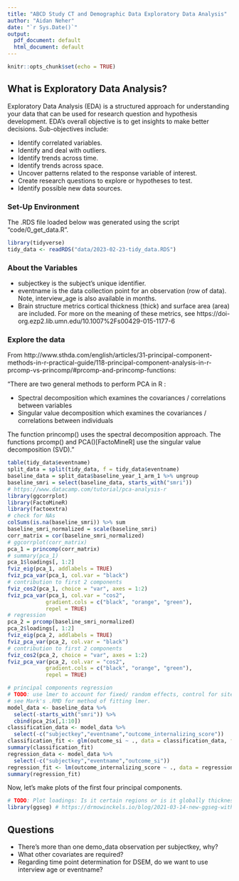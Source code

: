 ```yaml
---
title: "ABCD Study CT and Demographic Data Exploratory Data Analysis"
author: "Aidan Neher"
date: "`r Sys.Date()`"
output:
  pdf_document: default
  html_document: default
---
```


```r
knitr::opts_chunk$set(echo = TRUE)
```

## What is Exploratory Data Analysis?

Exploratory Data Analysis (EDA) is a structured approach for understanding your data that can be used for research question and hypothesis development. EDA's overall objective is to get insights to make better decisions. Sub-objectives include:

- Identify correlated variables.
- Identify and deal with outliers.
- Identify trends across time.
- Identify trends across space. 
- Uncover patterns related to the response variable of interest.
- Create research questions to explore or hypotheses to test.
- Identify possible new data sources.

### Set-Up Environment

The .RDS file loaded below was generated using the script "code/0_get_data.R". 

```r
library(tidyverse)
tidy_data <- readRDS("data/2023-02-23-tidy_data.RDS")
```

### About the Variables

* subjectkey is the subject's unique identifier.
* eventname is the data collection point for an observation (row of data). Note, interview_age is also available in months.
* Brain structure metrics cortical thickness (thick) and surface area (area) are included. For more on the meaning of these metrics, see https://doi-org.ezp2.lib.umn.edu/10.1007%2Fs00429-015-1177-6

### Explore the data

From http://www.sthda.com/english/articles/31-principal-component-methods-in-r-practical-guide/118-principal-component-analysis-in-r-prcomp-vs-princomp/#prcomp-and-princomp-functions: 

"There are two general methods to perform PCA in R :

* Spectral decomposition which examines the covariances / correlations between variables
* Singular value decomposition which examines the covariances / correlations between individuals

The function princomp() uses the spectral decomposition approach. The functions prcomp() and PCA()[FactoMineR] use the singular value decomposition (SVD)."

```r
table(tidy_data$eventname)
split_data = split(tidy_data, f = tidy_data$eventname)
baseline_data = split_data$baseline_year_1_arm_1 %>% ungroup
baseline_smri = select(baseline_data, starts_with("smri"))
# https://www.datacamp.com/tutorial/pca-analysis-r
library(ggcorrplot)
library(FactoMineR)
library(factoextra)
# check for NAs
colSums(is.na(baseline_smri)) %>% sum
baseline_smri_normalized = scale(baseline_smri)
corr_matrix = cor(baseline_smri_normalized)
# ggcorrplot(corr_matrix)
pca_1 = princomp(corr_matrix)
# summary(pca_1)
pca_1$loadings[, 1:2]
fviz_eig(pca_1, addlabels = TRUE)
fviz_pca_var(pca_1, col.var = "black")
# contribution to first 2 components
fviz_cos2(pca_1, choice = "var", axes = 1:2) 
fviz_pca_var(pca_1, col.var = "cos2",
            gradient.cols = c("black", "orange", "green"),
            repel = TRUE)
# regression
pca_2 = prcomp(baseline_smri_normalized)
pca_2$loadings[, 1:2]
fviz_eig(pca_2, addlabels = TRUE)
fviz_pca_var(pca_2, col.var = "black")
# contribution to first 2 components
fviz_cos2(pca_2, choice = "var", axes = 1:2) 
fviz_pca_var(pca_2, col.var = "cos2",
            gradient.cols = c("black", "orange", "green"),
            repel = TRUE)

# principal components regression
# TODO: use lmer to account for fixed/ random effects, control for site effect and family within site
# see Mark's .RMD for method of fitting lmer.
model_data <- baseline_data %>%
  select(-starts_with("smri")) %>%
  cbind(pca_2$x[,1:10])
classification_data <- model_data %>%
  select(-c("subjectkey","eventname","outcome_internalizing_score"))
classification_fit <- glm(outcome_si ~ ., data = classification_data, family = binomial) 
summary(classification_fit)
regression_data <- model_data %>%
  select(-c("subjectkey","eventname","outcome_si"))
regression_fit <- lm(outcome_internalizing_score ~ ., data = regression_data)
summary(regression_fit)
```

Now, let's make plots of the first four principal components.

```r
# TODO: Plot loadings: Is it certain regions or is it globally thickness/ area? 
library(ggseg) # https://drmowinckels.io/blog/2021-03-14-new-ggseg-with-geom/
```

## Questions

* There's more than one demo_data observation per subjectkey, why?
* What other covariates are required?
* Regarding time point determination for DSEM, do we want to use interview age or eventname?